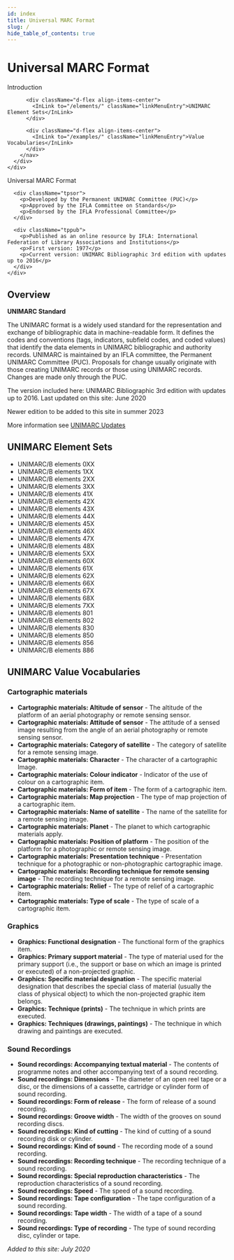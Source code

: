 ```yaml
---
id: index
title: Universal MARC Format
slug: /
hide_table_of_contents: true
---
```



# Universal MARC Format

<div className="row my-2">
  <div className="col-md-5">
    <div className="row gx-0 me-4">
      <div className="col-md-12">
        <nav className="d-flex flex-column" aria-label="Navigation for main sections">
          <div className="d-flex align-items-center">
            <InLink to="/intro/" className="linkMenuEntry">Introduction</InLink>
          </div>

          <div className="d-flex align-items-center">
            <InLink to="/elements/" className="linkMenuEntry">UNIMARC Element Sets</InLink>
          </div>

          <div className="d-flex align-items-center">
            <InLink to="/examples/" className="linkMenuEntry">Value Vocabularies</InLink>
          </div>
        </nav>
      </div>
    </div>
  </div>

  <div className="col-md-7 border rounded">
    <div className="row my-2">
      <div className="tptit">
        <p>Universal MARC Format</p>
      </div>

      <div className="tpsor">
        <p>Developed by the Permanent UNIMARC Committee (PUC)</p>
        <p>Approved by the IFLA Committee on Standards</p>
        <p>Endorsed by the IFLA Professional Committee</p>
      </div>

      <div className="tppub">
        <p>Published as an online resource by IFLA: International Federation of Library Associations and Institutions</p>
        <p>First version: 1977</p>
        <p>Current version: UNIMARC Bibliographic 3rd edition with updates up to 2016</p>
      </div>
    </div>
  </div>
</div>

<QuickStart
  introductionPath="/intro/"
  elementsPath="/elements/"
  examplesPath="/examples/"
/>

<DownloadPanel
  pdfUrl="#"
  ttlUrl="/rdf/ttl/unimarc.ttl"
  jsonLdUrl="/rdf/jsonld/unimarc.jsonld"
  xmlUrl="/rdf/xml/unimarc.xml"
/>

## Overview

**UNIMARC Standard**

The UNIMARC format is a widely used standard for the representation and exchange of bibliographic data in machine-readable form. It defines the codes and conventions (tags, indicators, subfield codes, and coded values) that identify the data elements in UNIMARC bibliographic and authority records. UNIMARC is maintained by an IFLA committee, the Permanent UNIMARC Committee (PUC). Proposals for change usually originate with those creating UNIMARC records or those using UNIMARC records. Changes are made only through the PUC.

The version included here: UNIMARC Bibliographic 3rd edition with updates up to 2016.
Last updated on this site: June 2020

Newer edition to be added to this site in summer 2023

More information see [UNIMARC Updates](https://www.ifla.org/unimarc-updates/)

## UNIMARC Element Sets

* UNIMARC/B elements 0XX
* UNIMARC/B elements 1XX
* UNIMARC/B elements 2XX
* UNIMARC/B elements 3XX
* UNIMARC/B elements 41X
* UNIMARC/B elements 42X
* UNIMARC/B elements 43X
* UNIMARC/B elements 44X
* UNIMARC/B elements 45X
* UNIMARC/B elements 46X
* UNIMARC/B elements 47X
* UNIMARC/B elements 48X
* UNIMARC/B elements 5XX
* UNIMARC/B elements 60X
* UNIMARC/B elements 61X
* UNIMARC/B elements 62X
* UNIMARC/B elements 66X
* UNIMARC/B elements 67X
* UNIMARC/B elements 68X
* UNIMARC/B elements 7XX
* UNIMARC/B elements 801
* UNIMARC/B elements 802
* UNIMARC/B elements 830
* UNIMARC/B elements 850
* UNIMARC/B elements 856
* UNIMARC/B elements 886

## UNIMARC Value Vocabularies

### Cartographic materials
* **Cartographic materials: Altitude of sensor** - The altitude of the platform of an aerial photography or remote sensing sensor.
* **Cartographic materials: Attitude of sensor** - The attitude of a sensed image resulting from the angle of an aerial photography or remote sensing sensor.
* **Cartographic materials: Category of satellite** - The category of satellite for a remote sensing image.
* **Cartographic materials: Character** - The character of a cartographic Image.
* **Cartographic materials: Colour indicator** - Indicator of the use of colour on a cartographic item.
* **Cartographic materials: Form of item** - The form of a cartographic item.
* **Cartographic materials: Map projection** - The type of map projection of a cartographic item.
* **Cartographic materials: Name of satellite** - The name of the satellite for a remote sensing image.
* **Cartographic materials: Planet** - The planet to which cartographic materials apply.
* **Cartographic materials: Position of platform** - The position of the platform for a photographic or remote sensing image.
* **Cartographic materials: Presentation technique** - Presentation technique for a photographic or non-photographic cartographic image.
* **Cartographic materials: Recording technique for remote sensing image** - The recording technique for a remote sensing image.
* **Cartographic materials: Relief** - The type of relief of a cartographic item.
* **Cartographic materials: Type of scale** - The type of scale of a cartographic item.

### Graphics
* **Graphics: Functional designation** - The functional form of the graphics item.
* **Graphics: Primary support material** - The type of material used for the primary support (i.e., the support or base on which an image is printed or executed) of a non-projected graphic.
* **Graphics: Specific material designation** - The specific material designation that describes the special class of material (usually the class of physical object) to which the non-projected graphic item belongs.
* **Graphics: Technique (prints)** - The technique in which prints are executed.
* **Graphics: Techniques (drawings, paintings)** - The technique in which drawing and paintings are executed.

### Sound Recordings
* **Sound recordings: Accompanying textual material** - The contents of programme notes and other accompanying text of a sound recording.
* **Sound recordings: Dimensions** - The diameter of an open reel tape or a disc, or the dimensions of a cassette, cartridge or cylinder form of sound recording.
* **Sound recordings: Form of release** - The form of release of a sound recording.
* **Sound recordings: Groove width** - The width of the grooves on sound recording discs.
* **Sound recordings: Kind of cutting** - The kind of cutting of a sound recording disk or cylinder.
* **Sound recordings: Kind of sound** - The recording mode of a sound recording.
* **Sound recordings: Recording technique** - The recording technique of a sound recording.
* **Sound recordings: Special reproduction characteristics** - The reproduction characteristics of a sound recording.
* **Sound recordings: Speed** - The speed of a sound recording.
* **Sound recordings: Tape configuration** - The tape configuration of a sound recording.
* **Sound recordings: Tape width** - The width of a tape of a sound recording.
* **Sound recordings: Type of recording** - The type of sound recording disc, cylinder or tape.

*Added to this site: July 2020*

